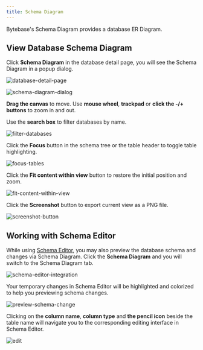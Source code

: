 ```yaml
---
title: Schema Diagram
---
```


Bytebase's Schema Diagram provides a database ER Diagram.

## View Database Schema Diagram

Click **Schema Diagram** in the database detail page, you will see the Schema Diagram in a popup dialog.

![database-detail-page](/content/docs/change-database/schema-diagram/database-detail-page.webp)

![schema-diagram-dialog](/content/docs/change-database/schema-diagram/schema-diagram-dialog.webp)

**Drag the canvas** to move. Use **mouse wheel**, **trackpad** or **click the -/+ buttons** to zoom in and out.

Use the **search box** to filter databases by name.

![filter-databases](/content/docs/change-database/schema-diagram/filter-databases.webp)

Click the **Focus** button in the schema tree or the table header to toggle table highlighting.

![focus-tables](/content/docs/change-database/schema-diagram/focus-tables.webp)

Click the **Fit content within view** button to restore the initial position and zoom.

![fit-content-within-view](/content/docs/change-database/schema-diagram/fit-content-within-view.webp)

Click the **Screenshot** button to export current view as a PNG file.

![screenshot-button](/content/docs/change-database/schema-diagram/screenshot-button.webp)

## Working with Schema Editor

While using [Schema Editor](/change-database/schema-editor), you may also preview the database schema and changes via Schema Diagram. Click the **Schema Diagram** and you will switch to the Schema Diagram tab.

![schema-editor-integration](/content/docs/change-database/schema-diagram/schema-editor-integration.webp)

Your temporary changes in Schema Editor will be highlighted and colorized to help you previewing schema changes.

![preview-schema-change](/content/docs/change-database/schema-diagram/preview-schema-change.webp)

Clicking on the **column name**, **column type** and **the pencil icon** beside the table name will navigate you to the corresponding editing interface in Schema Editor.

![edit](/content/docs/change-database/schema-diagram/edit.webp)
